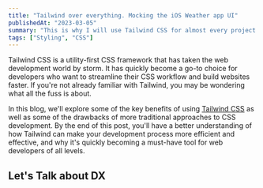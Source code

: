 ```yaml
---
title: "Tailwind over everything. Mocking the iOS Weather app UI"
publishedAt: "2023-03-05"
summary: "This is why I will use Tailwind CSS for almost every project moving forward."
tags: ["Styling", "CSS"]
---
```


Tailwind CSS is a utility-first CSS framework that has taken the web development world by storm. It has quickly become a go-to choice for developers who want to streamline their CSS workflow and build websites faster. If you're not already familiar with Tailwind, you may be wondering what all the fuss is about.

In this blog, we'll explore some of the key benefits of using [Tailwind CSS](tailwind.com) as well as some of the drawbacks of more traditional approaches to CSS development. By the end of this post, you'll have a better understanding of how Tailwind can make your development process more efficient and effective, and why it's quickly becoming a must-have tool for web developers of all levels.

## Let's Talk about DX
